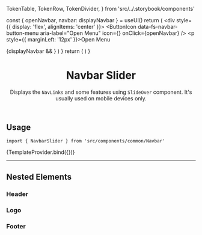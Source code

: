 



  TokenTable,
  TokenRow,
  TokenDivider,
} from 'src/../.storybook/components'

<Meta component={NavbarSlider} title="Organisms/Navbar/NavbarSlider" />

  const { openNavbar, navbar: displayNavbar } = useUI()
  return (
    <div style={{ display: 'flex', alignItems: 'center' }}>
      <ButtonIcon
        data-fs-navbar-button-menu
        aria-label="Open Menu"
        icon={<Icon name="List" width={32} height={32} />}
        onClick={openNavbar}
      />
      <p style={{ marginLeft: '12px' }}>Open Menu</p>
      {displayNavbar && <NavbarSlider />}
    </div>
  )
}
  return (
    <SessionProvider initialState={{}}>
      <CartProvider>
        <UIProvider>
          <TemplateNavbarSlider />
        </UIProvider>
      </CartProvider>
    </SessionProvider>
  )
}

<header>

# Navbar Slider

Displays the <code>NavLinks</code> and some features using <code>SlideOver</code> component. It's usually used on mobile devices only.

</header>

## Usage

`import { NavbarSlider } from 'src/components/common/Navbar'`

<Canvas>
  <Story name="overview-default">{TemplateProvider.bind({})}</Story>
</Canvas>

<TokenTable>
  <TokenRow token="--fs-navbar-slider-padding" value="var(--fs-spacing-3)" />
</TokenTable>

---

## Nested Elements

### Header

<TokenTable>
  <TokenRow
    token="--fs-navbar-slider-header-padding-bottom"
    value="var(--fs-spacing-2)"
  />
  <TokenRow
    token="--fs-navbar-slider-header-button-margin-right"
    value="calc(-1 * var(--fs-spacing-1))"
  />
</TokenTable>

### Logo

<TokenTable>
  <TokenRow token="--fs-navbar-slider-logo-height" value="2.375rem" />
  <TokenDivider />
  <TokenRow token="--fs-navbar-slider-logo-padding" value="0" />
  <TokenDivider />
  <TokenRow
    token="--fs-navbar-slider-logo-margin-right"
    value="var(--fs-spacing-5)"
  />
</TokenTable>

### Footer

<TokenTable>
  <TokenRow
    token="--fs-navbar-slider-footer-padding-top"
    value="var(--fs-spacing-2)"
  />
  <TokenRow
    token="--fs-navbar-slider-footer-margin-top"
    value="var(--fs-spacing-2)"
  />
  <TokenDivider />
  <TokenRow
    token="--fs-navbar-slider-footer-signin-link-width"
    value="fit-content"
  />
  <TokenRow
    token="--fs-navbar-slider-footer-signin-link-padding-left"
    value="0"
  />
</TokenTable>
